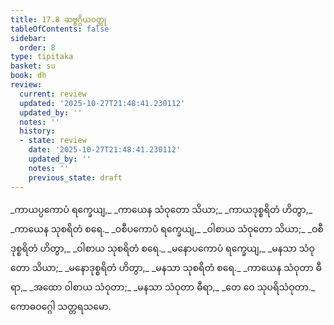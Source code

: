 ```yaml
---
title: 17.8 ဆဗ္ဗဂ္ဂိယဝတ္ထု
tableOfContents: false
sidebar:
  order: 8
type: tipitaka
basket: su
book: dh
review:
  current: review
  updated: '2025-10-27T21:48:41.230112'
  updated_by: ''
  notes: ''
  history:
  - state: review
    date: '2025-10-27T21:48:41.230112'
    updated_by: ''
    notes: ''
    previous_state: draft
---
```



<ReviewStatus review={frontmatter.review} showDetails={true} />

<HypothesisAnnotation frontmatter={frontmatter} />

<DynamicBreadcrumb />

<Division number="231" book="dh" e="ch" v="18" p="47">

<Paragraph number="250" type="verses" book="dh">
_ကာယပ္ပကောပံ ရက္ခေယျ,_  
_ကာယေန သံဝုတော သိယာ;_  
_ကာယဒုစ္စရိတံ ဟိတွာ,_  
_ကာယေန သုစရိတံ စရေ._  

</Paragraph>

</Division>
<Division number="232" book="dh" e="ch" v="18" p="47">

<Paragraph number="251" type="verses" book="dh">
_ဝစီပကောပံ ရက္ခေယျ,_  
_ဝါစာယ သံဝုတော သိယာ;_  
_ဝစီဒုစ္စရိတံ ဟိတွာ,_  
_ဝါစာယ သုစရိတံ စရေ._  

</Paragraph>

</Division>
<Division number="233" book="dh" e="ch" v="18" p="47">

<Paragraph number="252" type="verses" book="dh">
_မနောပကောပံ ရက္ခေယျ,_  
_မနသာ သံဝုတော သိယာ;_  
_မနောဒုစ္စရိတံ ဟိတွာ,_  
_မနသာ သုစရိတံ စရေ._  

</Paragraph>

</Division>
<Division number="234" book="dh" e="ch" v="18" p="47">

<Paragraph number="253" type="verses" book="dh">
_ကာယေန သံဝုတာ ဓီရာ,_  
_အထော ဝါစာယ သံဝုတာ;_  
_မနသာ သံဝုတာ ဓီရာ,_  
_တေ ဝေ သုပရိသံဝုတာ._  


</Paragraph>
</Division>

<Paragraph number="254" type="center" book="dh">
ကောဓဝဂ္ဂေါ သတ္တရသမော.
</Paragraph>
